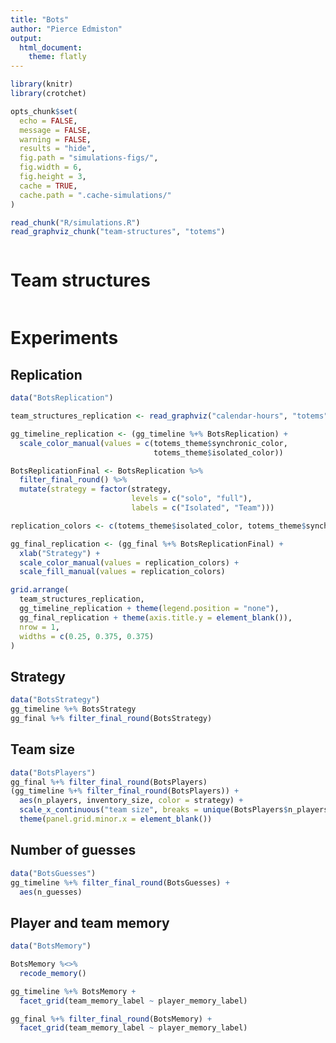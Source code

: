 ```yaml
---
title: "Bots"
author: "Pierce Edmiston"
output:
  html_document:
    theme: flatly
---
```


```r
library(knitr)
library(crotchet)

opts_chunk$set(
  echo = FALSE,
  message = FALSE,
  warning = FALSE,
  results = "hide",
  fig.path = "simulations-figs/",
  fig.width = 6,
  fig.height = 3,
  cache = TRUE,
  cache.path = ".cache-simulations/"
)

read_chunk("R/simulations.R")
read_graphviz_chunk("team-structures", "totems")
```

```r
```

# Team structures

```r
```

# Experiments

## Replication

```r
data("BotsReplication")

team_structures_replication <- read_graphviz("calendar-hours", "totems")

gg_timeline_replication <- (gg_timeline %+% BotsReplication) +
  scale_color_manual(values = c(totems_theme$synchronic_color,
                                totems_theme$isolated_color))

BotsReplicationFinal <- BotsReplication %>%
  filter_final_round() %>%
  mutate(strategy = factor(strategy,
                           levels = c("solo", "full"),
                           labels = c("Isolated", "Team")))

replication_colors <- c(totems_theme$isolated_color, totems_theme$synchronic_color)

gg_final_replication <- (gg_final %+% BotsReplicationFinal) +
  xlab("Strategy") +
  scale_color_manual(values = replication_colors) +
  scale_fill_manual(values = replication_colors)

grid.arrange(
  team_structures_replication,
  gg_timeline_replication + theme(legend.position = "none"),
  gg_final_replication + theme(axis.title.y = element_blank()),
  nrow = 1,
  widths = c(0.25, 0.375, 0.375)
)
```

## Strategy

```r
data("BotsStrategy")
gg_timeline %+% BotsStrategy
gg_final %+% filter_final_round(BotsStrategy)
```

## Team size

```r
data("BotsPlayers")
gg_final %+% filter_final_round(BotsPlayers)
(gg_timeline %+% filter_final_round(BotsPlayers)) +
  aes(n_players, inventory_size, color = strategy) +
  scale_x_continuous("team size", breaks = unique(BotsPlayers$n_players)) +
  theme(panel.grid.minor.x = element_blank())
```

## Number of guesses

```r
data("BotsGuesses")
gg_timeline %+% filter_final_round(BotsGuesses) +
  aes(n_guesses)
```

## Player and team memory

```r
data("BotsMemory")

BotsMemory %<>%
  recode_memory()

gg_timeline %+% BotsMemory +
  facet_grid(team_memory_label ~ player_memory_label)

gg_final %+% filter_final_round(BotsMemory) +
  facet_grid(team_memory_label ~ player_memory_label)
```
